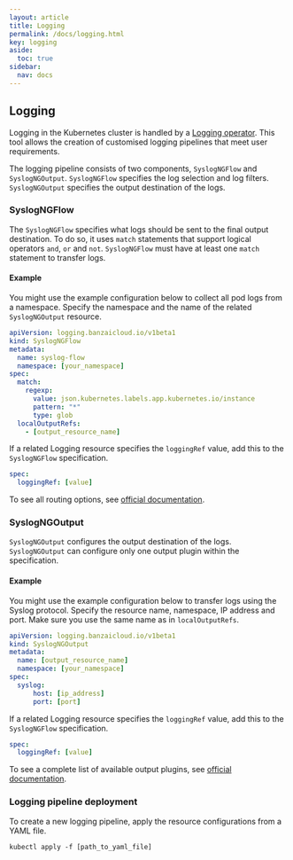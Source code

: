 ```yaml
---
layout: article
title: Logging
permalink: /docs/logging.html
key: logging
aside:
  toc: true
sidebar:
  nav: docs
---
```

## Logging

Logging in the Kubernetes cluster is handled by a [Logging operator](https://kube-logging.dev/). This tool allows the creation of customised logging pipelines that meet user requirements.

The logging pipeline consists of two components, `SyslogNGFlow` and `SyslogNGOutput`. `SyslogNGFlow` specifies the log selection and log filters. `SyslogNGOutput` specifies the output destination of the logs.

### SyslogNGFlow

The `SyslogNGFlow` specifies what logs should be sent to the final output destination. To do so, it uses `match` statements that support logical operators `and`, `or` and `not`. `SyslogNGFlow` must have at least one `match` statement to transfer logs.

#### Example
You might use the example configuration below to collect all pod logs from a namespace. Specify the namespace and the name of the related `SyslogNGOutput` resource.

```yaml
apiVersion: logging.banzaicloud.io/v1beta1
kind: SyslogNGFlow
metadata:
  name: syslog-flow
  namespace: [your_namespace]
spec:
  match:
    regexp:
      value: json.kubernetes.labels.app.kubernetes.io/instance
      pattern: "*"
      type: glob
  localOutputRefs:
    - [output_resource_name]
```

If a related Logging resource specifies the `loggingRef` value, add this to the `SyslogNGFlow` specification.
```yaml
spec:
  loggingRef: [value]
```

To see all routing options, see [official documentation](https://kube-logging.dev/docs/configuration/log-routing-syslog-ng/).

### SyslogNGOutput

`SyslogNGOutput` configures the output destination of the logs. `SyslogNGOutput` can configure only one output plugin within the specification.

#### Example
You might use the example configuration below to transfer logs using the Syslog protocol. Specify the resource name, namespace, IP address and port. Make sure you use the same name as in `localOutputRefs`.

```yaml
apiVersion: logging.banzaicloud.io/v1beta1
kind: SyslogNGOutput
metadata:
  name: [output_resource_name]
  namespace: [your_namespace]
spec:
  syslog:
      host: [ip_address]
      port: [port]
```

If a related Logging resource specifies the `loggingRef` value, add this to the `SyslogNGFlow` specification.
```yaml
spec:
  loggingRef: [value]
```

To see a complete list of available output plugins, see [official documentation](https://kube-logging.dev/docs/configuration/plugins/syslog-ng-outputs/).

### Logging pipeline deployment
To create a new logging pipeline, apply the resource configurations from a YAML file.

    kubectl apply -f [path_to_yaml_file]
